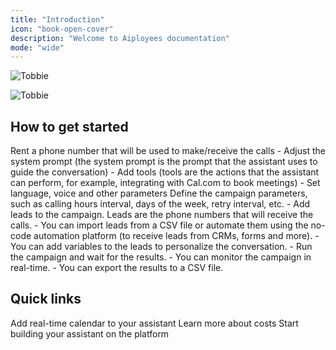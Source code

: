 ```yaml
---
title: "Introduction"
icon: "book-open-cover"
description: "Welcome to Aiployees documentation"
mode: "wide"
---
```


<img
  className="block dark:hidden"
  src="tobbie.jpg"
  alt="Tobbie"
/>

<img
  className="hidden dark:block"
  src="tobbie.jpg"
  alt="Tobbie"
  title="Tobbie"
/>

## How to get started

<Steps>
  <Step title="Rent a phone number">
    Rent a phone number that will be used to make/receive the calls
  </Step>
  <Step title="Create an assistant">
    - Adjust the system prompt (the system prompt is the prompt that the
      assistant uses to guide the conversation) - Add tools (tools are the actions
      that the assistant can perform, for example, integrating with Cal.com to
      book meetings) - Set language, voice and other parameters
  </Step>
  <Step title="Create a campaign">
    Define the campaign parameters, such as calling hours interval, days of the
    week, retry interval, etc.
  </Step>
  <Step title="Add leads">
    - Add leads to the campaign. Leads are the phone numbers that will receive
      the calls. - You can import leads from a CSV file or automate them using the
      no-code automation platform (to receive leads from CRMs, forms and more). -
      You can add variables to the leads to personalize the conversation.
  </Step>
  <Step title="Run the campaign">
    - Run the campaign and wait for the results. - You can monitor the campaign
      in real-time. - You can export the results to a CSV file.
  </Step>
</Steps>

## Quick links

<CardGroup cols="3">
  <Card title="Add Cal.com tool" icon="arrow-up-right-from-square" href="tools/cal-com">
    Add real-time calendar to your assistant
  </Card>
  <Card title="Costs" icon="arrow-up-right-from-square" href="costs">
    Learn more about costs
  </Card>
  <Card title="Go to the platform" icon="arrow-up-right-from-square" href="https://call.aiployees.com/">
    Start building your assistant on the platform
  </Card>
</CardGroup>